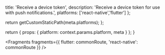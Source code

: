                   
  title: 'Receive a device token',
  description: 'Receive a device token for use with push notifications.',
  platforms: ['react-native','flutter']
};

  return getCustomStaticPath(meta.platforms);
};

  return {
    props: {
      platform: context.params.platform,
      meta
    }
  };
}


<Fragments fragments={{ flutter: commonRoute, 'react-native': commonRoute }} />
